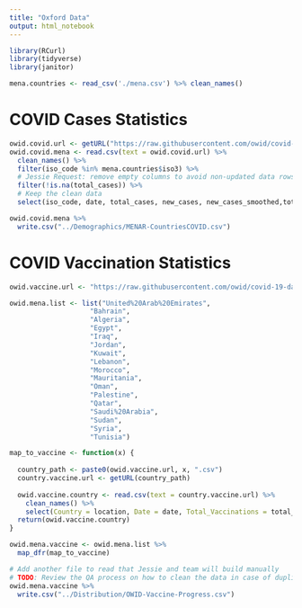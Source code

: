 ```yaml
---
title: "Oxford Data"
output: html_notebook
---
```


```r
library(RCurl)
library(tidyverse)
library(janitor)
```

```r
mena.countries <- read_csv('./mena.csv') %>% clean_names()
```

# COVID Cases Statistics

```r
owid.covid.url <- getURL("https://raw.githubusercontent.com/owid/covid-19-data/master/public/data/owid-covid-data.csv")
owid.covid.mena <- read.csv(text = owid.covid.url) %>%
  clean_names() %>%
  filter(iso_code %in% mena.countries$iso3) %>%
  # Jessie Request: remove empty columns to avoid non-updated data rows
  filter(!is.na(total_cases)) %>%
  # Keep the clean data
  select(iso_code, date, total_cases, new_cases, new_cases_smoothed,total_deaths,new_deaths,new_deaths_smoothed)

owid.covid.mena %>%
  write.csv("../Demographics/MENAR-CountriesCOVID.csv")
```

# COVID Vaccination Statistics

```r
owid.vaccine.url <- "https://raw.githubusercontent.com/owid/covid-19-data/master/public/data/vaccinations/country_data/"

owid.mena.list <- list("United%20Arab%20Emirates", 
                    "Bahrain", 
                    "Algeria", 
                    "Egypt", 
                    "Iraq", 
                    "Jordan", 
                    "Kuwait", 
                    "Lebanon", 
                    "Morocco", 
                    "Mauritania", 
                    "Oman", 
                    "Palestine", 
                    "Qatar", 
                    "Saudi%20Arabia", 
                    "Sudan", 
                    "Syria", 
                    "Tunisia")

map_to_vaccine <- function(x) {
 
  country_path <- paste0(owid.vaccine.url, x, ".csv")
  country.vaccine.url <- getURL(country_path)
  
  owid.vaccine.country <- read.csv(text = country.vaccine.url) %>%
    clean_names() %>%
    select(Country = location, Date = date, Total_Vaccinations = total_vaccinations, Source_url = source_url)
  return(owid.vaccine.country)
}

owid.mena.vaccine <- owid.mena.list %>%
  map_dfr(map_to_vaccine)

# Add another file to read that Jessie and team will build manually
# TODO: Review the QA process on how to clean the data in case of duplicates.
owid.mena.vaccine %>%
  write.csv("../Distribution/OWID-Vaccine-Progress.csv") 

```

